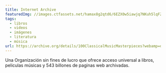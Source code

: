 ```yaml
---
title: Internet Archive
featuredImg: //images.ctfassets.net/hamax8g2qtd6/6EZX0w5iawjq7NKuh5lqFZ/d452d22e0620d69601677c1d8cd44c97/archive-org.jpg
tags:
  - libros
  - videos
  - imágenes
  - literatura
  - música
url: https://archive.org/details/100ClassicalMusicMasterpieces?webamp=default
---
```


Una Organización sin fines de lucro que ofrece acceso universal a libros, peliculas músicas y 543 billones de paginas web archivadas.
